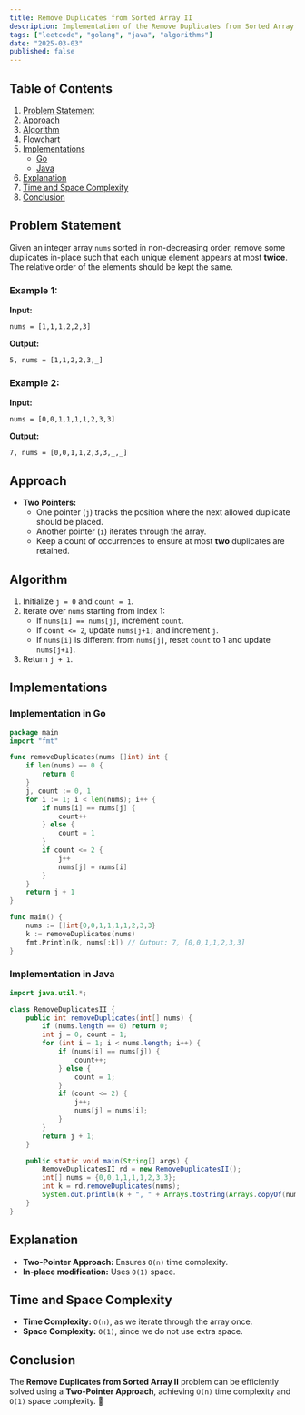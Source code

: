 ```yaml
---
title: Remove Duplicates from Sorted Array II
description: Implementation of the Remove Duplicates from Sorted Array II algorithm with Go and Java.
tags: ["leetcode", "golang", "java", "algorithms"]
date: "2025-03-03"
published: false
---
```


## Table of Contents

1. [Problem Statement](#problem-statement)
2. [Approach](#approach)
3. [Algorithm](#algorithm)
4. [Flowchart](#flowchart)
5. [Implementations](#implementations)
   - [Go](#implementation-in-go)
   - [Java](#implementation-in-java)
6. [Explanation](#explanation)
7. [Time and Space Complexity](#time-and-space-complexity)
8. [Conclusion](#conclusion)

## Problem Statement

Given an integer array `nums` sorted in non-decreasing order, remove some duplicates in-place such that each unique element appears at most **twice**. The relative order of the elements should be kept the same.

### Example 1:

**Input:**
```
nums = [1,1,1,2,2,3]
```
**Output:**
```
5, nums = [1,1,2,2,3,_]
```

### Example 2:

**Input:**
```
nums = [0,0,1,1,1,1,2,3,3]
```
**Output:**
```
7, nums = [0,0,1,1,2,3,3,_,_]
```

## Approach

- **Two Pointers:**
  - One pointer (`j`) tracks the position where the next allowed duplicate should be placed.
  - Another pointer (`i`) iterates through the array.
  - Keep a count of occurrences to ensure at most **two** duplicates are retained.

## Algorithm

1. Initialize `j = 0` and `count = 1`.
2. Iterate over `nums` starting from index 1:
   - If `nums[i] == nums[j]`, increment `count`.
   - If `count <= 2`, update `nums[j+1]` and increment `j`.
   - If `nums[i]` is different from `nums[j]`, reset `count` to 1 and update `nums[j+1]`.
3. Return `j + 1`.

## Implementations

### Implementation in Go

```go
package main
import "fmt"

func removeDuplicates(nums []int) int {
    if len(nums) == 0 {
        return 0
    }
    j, count := 0, 1
    for i := 1; i < len(nums); i++ {
        if nums[i] == nums[j] {
            count++
        } else {
            count = 1
        }
        if count <= 2 {
            j++
            nums[j] = nums[i]
        }
    }
    return j + 1
}

func main() {
    nums := []int{0,0,1,1,1,1,2,3,3}
    k := removeDuplicates(nums)
    fmt.Println(k, nums[:k]) // Output: 7, [0,0,1,1,2,3,3]
}
```

### Implementation in Java

```java
import java.util.*;

class RemoveDuplicatesII {
    public int removeDuplicates(int[] nums) {
        if (nums.length == 0) return 0;
        int j = 0, count = 1;
        for (int i = 1; i < nums.length; i++) {
            if (nums[i] == nums[j]) {
                count++;
            } else {
                count = 1;
            }
            if (count <= 2) {
                j++;
                nums[j] = nums[i];
            }
        }
        return j + 1;
    }

    public static void main(String[] args) {
        RemoveDuplicatesII rd = new RemoveDuplicatesII();
        int[] nums = {0,0,1,1,1,1,2,3,3};
        int k = rd.removeDuplicates(nums);
        System.out.println(k + ", " + Arrays.toString(Arrays.copyOf(nums, k))); // Output: 7, [0,0,1,1,2,3,3]
    }
}
```

## Explanation

- **Two-Pointer Approach:** Ensures `O(n)` time complexity.
- **In-place modification:** Uses `O(1)` space.

## Time and Space Complexity

- **Time Complexity:** `O(n)`, as we iterate through the array once.
- **Space Complexity:** `O(1)`, since we do not use extra space.

## Conclusion

The **Remove Duplicates from Sorted Array II** problem can be efficiently solved using a **Two-Pointer Approach**, achieving `O(n)` time complexity and `O(1)` space complexity. 🚀


